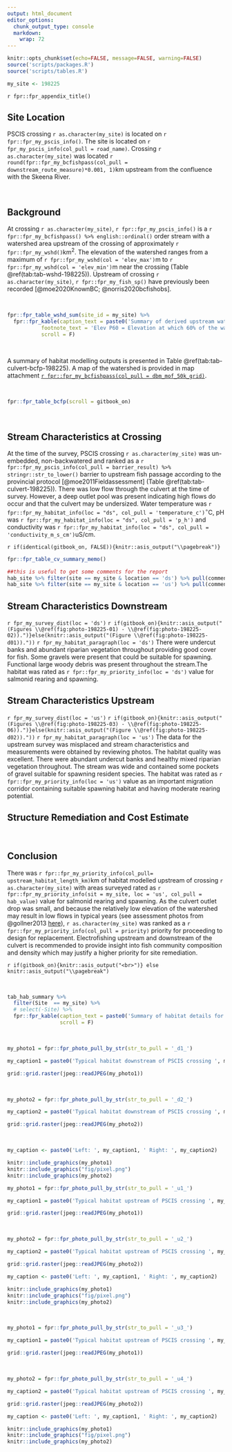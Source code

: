 ```yaml
---
output: html_document
editor_options: 
  chunk_output_type: console
  markdown: 
    wrap: 72
---
```


```r
knitr::opts_chunk$set(echo=FALSE, message=FALSE, warning=FALSE)
source('scripts/packages.R')
source('scripts/tables.R')

```

```r
my_site <- 198225

```

`r fpr::fpr_appendix_title()`

## Site Location {.unnumbered}

PSCIS crossing `r as.character(my_site)` is located on
`r fpr::fpr_my_pscis_info()`. The site is located on `r fpr_my_pscis_info(col_pull = road_name)`.
Crossing `r as.character(my_site)` was located
`r round(fpr::fpr_my_bcfishpass(col_pull = downstream_route_measure)*0.001, 1)`km
upstream from the confluence with the Skeena River.

<br>

## Background {.unnumbered}

At crossing `r as.character(my_site)`, `r fpr::fpr_my_pscis_info()` is a
`r fpr::fpr_my_bcfishpass() %>% english::ordinal()` order stream with a
watershed area upstream of the crossing of approximately
`r fpr::fpr_my_wshd()`km^2^. The elevation of the watershed ranges from
a maximum of `r fpr::fpr_my_wshd(col = 'elev_max')`m to
`r fpr::fpr_my_wshd(col = 'elev_min')`m near the crossing (Table
\@ref(tab:tab-wshd-198225)). Upstream of crossing
`r as.character(my_site)`, `r fpr::fpr_my_fish_sp()` have previously
been recorded [@moe2020KnownBC; @norris2020bcfishobs].

<br>

```r
fpr::fpr_table_wshd_sum(site_id = my_site) %>% 
  fpr::fpr_kable(caption_text = paste0('Summary of derived upstream watershed statistics for PSCIS crossing ', my_site, '.'),
           footnote_text = 'Elev P60 = Elevation at which 60% of the watershed area is above',
           scroll = F)

```


<br>

A summary of habitat modelling outputs is presented in Table
\@ref(tab:tab-culvert-bcfp-198225). A map of the watershed is provided in
map attachment
[`r fpr::fpr_my_bcfishpass(col_pull = dbm_mof_50k_grid)`](`r fpr::fpr_my_mapsheet(wshd = "kisp", archive_date = "2022-09-06")`).

<br>

```r
fpr::fpr_table_bcfp(scroll = gitbook_on) 
```

<br>

## Stream Characteristics at Crossing {.unnumbered}

At the time of the survey, PSCIS crossing `r as.character(my_site)` was
un-embedded, non-backwatered and ranked as a
`r fpr::fpr_my_pscis_info(col_pull = barrier_result) %>% stringr::str_to_lower()`
barrier to upstream fish passage according to the provincial protocol
[@moe2011Fieldassessment] (Table \@ref(tab:tab-culvert-198225)). There
was low flow through the culvert at the time of survey. However, a deep
outlet pool was present indicating high flows do occur and that the
culvert may be undersized. Water temperature was
`r fpr::fpr_my_habitat_info(loc = "ds", col_pull = 'temperature_c')`$^\circ$C,
pH was `r fpr::fpr_my_habitat_info(loc = "ds", col_pull = 'p_h')` and
conductivity was
`r fpr::fpr_my_habitat_info(loc = "ds", col_pull = 'conductivity_m_s_cm')`uS/cm.

`r if(identical(gitbook_on, FALSE)){knitr::asis_output("\\pagebreak")}`
<br>

```r
fpr::fpr_table_cv_summary_memo()

```

```r
##this is useful to get some comments for the report
hab_site %>% filter(site == my_site & location == 'ds') %>% pull(comments)
hab_site %>% filter(site == my_site & location == 'us') %>% pull(comments)

```

## Stream Characteristics Downstream {.unnumbered}

`r fpr_my_survey_dist(loc = 'ds')`
`r if(gitbook_on){knitr::asis_output("(Figures \\@ref(fig:photo-198225-01) - \\@ref(fig:photo-198225-02)).")}else(knitr::asis_output("(Figure \\@ref(fig:photo-198225-d01))."))`
`r fpr_my_habitat_paragraph(loc = 'ds')` There were undercut banks and
abundant riparian vegetation throughout providing good cover for fish.
Some gravels were present that could be suitable for spawning.
Functional large woody debris was present throughout the stream.The
habitat was rated as `r fpr::fpr_my_priority_info(loc = 'ds')` value for
salmonid rearing and spawning.

## Stream Characteristics Upstream {.unnumbered}

`r fpr_my_survey_dist(loc = 'us')`
`r if(gitbook_on){knitr::asis_output("(Figures \\@ref(fig:photo-198225-03) - \\@ref(fig:photo-198225-06)).")}else(knitr::asis_output("(Figure \\@ref(fig:photo-198225-d02))."))`
`r fpr_my_habitat_paragraph(loc = 'us')` The data for the upstream
survey was misplaced and stream characteristics and measurements were
obtained by reviewing photos. The habitat quality was excellent. There
were abundant undercut banks and healthy mixed riparian vegetation
throughout. The stream was wide and contained some pockets of gravel
suitable for spawning resident species. The habitat was rated as
`r fpr::fpr_my_priority_info(loc = 'us')` value as an important
migration corridor containing suitable spawning habitat and having
moderate rearing potential.

## Structure Remediation and Cost Estimate {.unnumbered}

<br>

## Conclusion {.unnumbered}

There was
`r fpr::fpr_my_priority_info(col_pull= upstream_habitat_length_km)`km of
habitat modelled upstream of crossing `r as.character(my_site)` with
areas surveyed rated as
`r fpr::fpr_my_priority_info(sit = my_site, loc = 'us', col_pull = hab_value)`
value for salmonid rearing and spawning. As the culvert outlet drop was small, and because the relatively low elevation of the watershed may result in low flows in typical years (see assessment photos from @gollner2013 [here](https://a100.gov.bc.ca/pub/pscismap/imageViewer.do?assessmentId=57833)), `r as.character(my_site)` was ranked as a
`r fpr::fpr_my_priority_info(col_pull = priority)` priority for proceeding to design for replacement. Electrofishing upstream and downstream of the culvert is recommended to provide insight into fish community
composition and density which may justify a higher priority for site remediation.

`r if(gitbook_on){knitr::asis_output("<br>")} else knitr::asis_output("\\pagebreak")`

<br>

```r
tab_hab_summary %>% 
  filter(Site  == my_site) %>% 
  # select(-Site) %>% 
  fpr::fpr_kable(caption_text = paste0('Summary of habitat details for PSCIS crossing ', my_site, '.'),
                 scroll = F) 

```

<br>

```r
my_photo1 = fpr::fpr_photo_pull_by_str(str_to_pull = '_d1_')

my_caption1 = paste0('Typical habitat downstream of PSCIS crossing ', my_site, '.')


```

```r
grid::grid.raster(jpeg::readJPEG(my_photo1))
```

<br>

```r
my_photo2 = fpr::fpr_photo_pull_by_str(str_to_pull = '_d2_')

my_caption2 = paste0('Typical habitat downstream of PSCIS crossing ', my_site, '.')
```

```r
grid::grid.raster(jpeg::readJPEG(my_photo2))

```

<br>

```r

my_caption <- paste0('Left: ', my_caption1, ' Right: ', my_caption2)

knitr::include_graphics(my_photo1)
knitr::include_graphics("fig/pixel.png")
knitr::include_graphics(my_photo2)
```

```r
my_photo1 = fpr::fpr_photo_pull_by_str(str_to_pull = '_u1_')

my_caption1 = paste0('Typical habitat upstream of PSCIS crossing ', my_site, '.')
```

```r
grid::grid.raster(jpeg::readJPEG(my_photo1))
```

<br>

```r
my_photo2 = fpr::fpr_photo_pull_by_str(str_to_pull = '_u2_')

my_caption2 = paste0('Typical habitat upstream of PSCIS crossing ', my_site, '.')

```

```r
grid::grid.raster(jpeg::readJPEG(my_photo2))
```

```r

my_caption <- paste0('Left: ', my_caption1, ' Right: ', my_caption2)

knitr::include_graphics(my_photo1)
knitr::include_graphics("fig/pixel.png")
knitr::include_graphics(my_photo2)
```

<br>

```r
my_photo1 = fpr::fpr_photo_pull_by_str(str_to_pull = '_u3_')

my_caption1 = paste0('Typical habitat upstream of PSCIS crossing ', my_site, '.')
```

```r
grid::grid.raster(jpeg::readJPEG(my_photo1))
```

<br>

```r
my_photo2 = fpr::fpr_photo_pull_by_str(str_to_pull = '_u4_')

my_caption2 = paste0('Typical habitat upstream of PSCIS crossing ', my_site, '.')

```

```r
grid::grid.raster(jpeg::readJPEG(my_photo2))
```

```r

my_caption <- paste0('Left: ', my_caption1, ' Right: ', my_caption2)

knitr::include_graphics(my_photo1)
knitr::include_graphics("fig/pixel.png")
knitr::include_graphics(my_photo2)
```
